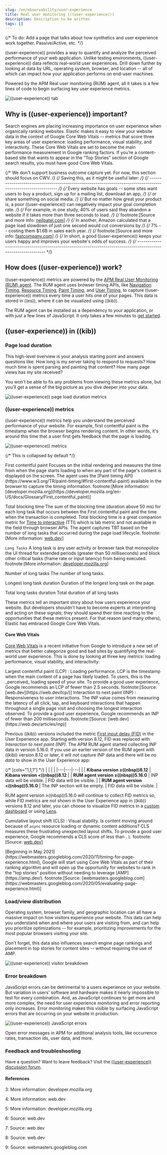 ```yaml
---
slug: /en/observability/user-experience
title: Real user monitoring (((user-experience)))
description: Description to be written
tags: []
---
```


{/* To do: Add a page that talks about how synthetics and user experience work together. Passive/Active, etc. */}

<div id="user-experience"></div>

((user-experience)) provides a way to quantify and analyze the perceived performance of your web application.
Unlike testing environments, ((user-experience)) data reflects real-world user experiences.
Drill down further by looking at data by URL, operating system, browser, and location --
all of which can impact how your application performs on end-user machines.

Powered by the APM Real user monitoring (RUM) agent, all it takes is a few lines of code to begin surfacing key user experience metrics.

![((user-experience)) tab](images/user-experience-tab.png)

<div id="why-user-experience"></div>

## Why is ((user-experience)) important?

Search engines are placing increasing importance on user experience when organically ranking websites.
Elastic makes it easy to view your website data in the context of Google Core Web Vitals --
metrics that score three key areas of user experience: loading performance, visual stability, and interactivity.
These Core Web Vitals are set to become the main performance measurement in Google ranking factors.
If you’re a content-based site that wants to appear in the “Top Stories” section of Google search results,
you must have good Core Web Vitals.

{/* We don't support business outcome capture yet. For now, this section should focus on CWV. */}
{/* Saving this, as it might be useful later: */}
{/* -------------------------------------------------------------------------------------------------------------- */}
{/* Every website has goals -- some sites want users to buy a product, sign up for a mailing list, download an app, */}
{/* or share something on social media. */}
{/* But no matter how great your product is, a poor ((user-experience)) can negatively impact your goal completion rate. */}
{/* For example, in one study, 40% of users said they abandon a website if it takes more than three seconds to load. */}
{/* footnote:[Source and more info: [neilpatel.com](https://neilpatel.com/blog/loading-time/)] */}
{/* In another, Amazon calculated that a page load slowdown of just one second would cut conversions by */}
{/* 7% -- costing them $1.6B in sales each year. */}
{/* footnote:[Source and more info: [fastcompany.com](https://www.fastcompany.com/1825005/how-one-second-could-cost-amazon-16-billion-sales)] */}
{/* In short, a good ((user-experience)) keeps your users happy and improves your website's odds of success. */}
{/* -------------------------------------------------------------------------------------------------------------- */}

<div id="how-user-experience-works"></div>

## How does ((user-experience)) work?

((user-experience)) metrics are powered by the [APM Real User Monitoring (RUM) agent](((apm-rum-ref))).
The RUM agent uses browser timing APIs, like [Navigation Timing](https://w3c.github.io/navigation-timing/),
[Resource Timing](https://w3c.github.io/resource-timing/), [Paint Timing](https://w3c.github.io/paint-timing/),
and [User Timing](https://w3c.github.io/user-timing/), to capture ((user-experience))
metrics every time a user hits one of your pages.
This data is stored in ((es)), where it can be visualized using ((kib)).

The RUM agent can be installed as a dependency to your application, or with just a few lines of JavaScript.
It only takes a few minutes to [get started](((observability-guide))/apm-rum.html).

<div id="user-experience-tab"></div>

## ((user-experience)) in ((kib))

<div id="user-experience-page-load"></div>

### Page load duration

This high-level overview is your analysis starting point and answers questions like:
How long is my server taking to respond to requests?
How much time is spent parsing and painting that content?
How many page views has my site received?

You won't be able to fix any problems from viewing these metrics alone,
but you'll get a sense of the big picture as you dive deeper into your data.

![((user-experience)) page load duration metrics](images/page-load-duration.png)

<div id="user-experience-metrics"></div>

### ((user-experience)) metrics

((user-experience)) metrics help you understand the perceived performance of your website.
For example, first contentful paint is the timestamp when the browser begins rendering content.
In other words, it's around this time that a user first gets feedback that the page is loading.

![((user-experience)) metrics](images/user-exp-metrics.png)

{/* This is collapsed by default */}

<DocAccordion buttonContent="Metric reference">

<DocDefList>
  <DocDefTerm>First contentful paint</DocDefTerm>
  <DocDefDescription>
    Focuses on the initial rendering and measures the time from when the page starts loading to when
    any part of the page's content is displayed on the screen.
    The agent uses the [Paint timing API](https://www.w3.org/TR/paint-timing/#first-contentful-paint) available
    in the browser to capture the timing information.
    footnote:[More information: [developer.mozilla.org](https://developer.mozilla.org/en-US/docs/Glossary/First_contentful_paint)]
  </DocDefDescription>

  <DocDefTerm>Total blocking time</DocDefTerm>
  <DocDefDescription>
    The sum of the blocking time (duration above 50 ms) for each long task that occurs between the
    First contentful paint and the time when the transaction is completed.
    Total blocking time is a great companion metric for [Time to interactive](https://web.dev/tti/)
    (TTI) which is lab metric and not available in the field through browser APIs.
    The agent captures TBT based on the number of long tasks that occurred during the page load lifecycle.
    footnote:[More information: [web.dev](https://web.dev/tbt/)]
  </DocDefDescription>

  <DocDefTerm>`Long Tasks`</DocDefTerm>
  <DocDefDescription>
    A long task is any user activity or browser task that monopolize the UI thread for extended periods
    (greater than 50 milliseconds) and block other critical tasks (frame rate or input latency)
    from being executed.
    footnote:[More information: [developer.mozilla.org](https://developer.mozilla.org/en-US/docs/Web/API/Long_Tasks_API)]
  </DocDefDescription>

  <DocDefTerm>Number of long tasks</DocDefTerm>
  <DocDefDescription>
    The number of long tasks.
  </DocDefDescription>

  <DocDefTerm>Longest long task duration</DocDefTerm>
  <DocDefDescription>
    Duration of the longest long task on the page.
  </DocDefDescription>

  <DocDefTerm>Total long tasks duration</DocDefTerm>
  <DocDefDescription>
    Total duration of all long tasks
  </DocDefDescription>
</DocDefList>
</DocAccordion>

These metrics tell an important story about how users experience your website.
But developers shouldn't have to become experts at interpreting and acting on these signals;
they should spend their time reacting to the opportunities that these metrics present.
For that reason (and many others), Elastic has embraced Google Core Web Vitals.

<div id="user-experience-core-vitals"></div>

#### Core Web Vitals

[Core Web Vitals](https://web.dev/vitals/) is a recent initiative from Google to introduce a new set of
metrics that better categorize good and bad sites by quantifying the real-world user experience.
This is done by looking at three key metrics: loading performance, visual stability, and interactivity:

<DocDefList>
  <DocDefTerm>Largest contentful paint (LCP)</DocDefTerm>
  <DocDefDescription>
      : Loading performance. LCP is the timestamp when the main content of a page has likely loaded.
      To users, this is the _perceived_ loading speed of your site.
      To provide a good user experience, Google recommends an LCP of fewer than 2.5 seconds.
      footnote:[Source: [web.dev](https://web.dev/lcp/)]
  </DocDefDescription>
  <DocDefTerm>Interaction to next paint (INP)</DocDefTerm>
  <DocDefDescription>
      : Responsiveness to user interactions.
      The INP value comes from measuring the latency of all click, tap, and keyboard interactions that happen throughout a single page visit and choosing the longest interaction observed.
      To provide a good user experience, Google recommends an INP of fewer than 200 milliseconds.
      footnote:[Source: [web.dev](https://web.dev/articles/inp)]
  </DocDefDescription>
</DocDefList>

<DocCallOut title="Note">

  Previous ((kib)) versions included the metric [First input delay (FID)](https://web.dev/fid/) in the User Experience app.
  Starting with version 8.12, FID was replaced with _Interaction to next paint (INP)_.
  The APM RUM agent started collecting INP data in version 5.16.0.
  If you use an earlier version of the RUM agent with ((kib)) version 8.12 or later, it will _not_ capture INP data
  and there will be _no data_ to show in the User Experience app:

  {/* [cols="1,1,1"] */}
  |  |  |  |
  |---|---|---|
  |  | **Kibana version ≥((nbsp))8.12** | **Kibana version \<((nbsp))8.12** |
  | **RUM agent version ≥((nbsp))5.16.0** | INP data will be visible. | FID data will be visible. |
  | **RUM agent version \<((nbsp))5.16.0** | The INP section will be empty. | FID data will be visible. |

  RUM agent version ≥((nbsp))5.16.0 will continue to collect FID metrics so, while FID metrics are not shown in the User Experience app in ((kib)) versions 8.12 and later, you can choose to visualize FID metrics in a [custom dashboard](((kibana-ref))/create-a-dashboard-of-panels-with-web-server-data.html) or using [Lens](((kibana-ref))/lens.html).

</DocCallOut>

Cumulative layout shift (CLS)
    : Visual stability. Is content moving around because of `async` resource loading or dynamic content additions?
    CLS measures these frustrating unexpected layout shifts.
    To provide a good user experience, Google recommends a CLS score of less than `.1`.
    footnote:[Source: [web.dev](https://web.dev/cls/)]

<DocCallOut title="Tip">
  [Beginning in May 2021](https://webmasters.googleblog.com/2020/11/timing-for-page-experience.html),
  Google will start using Core Web Vitals as part of their ranking algorithm
  and will open up the opportunity for websites to rank in the "top stories"
  position without needing to leverage [AMP](https://amp.dev/).
  footnote:[Source: [webmasters.googleblog.com](https://webmasters.googleblog.com/2020/05/evaluating-page-experience.html)]
</DocCallOut>

<div id="user-experience-distribution"></div>

### Load/view distribution

Operating system, browser family, and geographic location can all have a massive impact on how visitors
experience your website.
This data can help you understand when and where your users are visiting from, and can help you
prioritize optimizations -- for example, prioritizing improvements for the most popular browsers visiting your site.

Don't forget, this data also influences search engine page rankings and placement in top stories for content sites --
without requiring the use of AMP.

![((user-experience)) visitor breakdown](images/visitor-breakdown.png)

<div id="user-experience-errors"></div>

### Error breakdown

JavaScript errors can be detrimental to a users experience on your website.
But variation in users' software and hardware makes it nearly impossible to test for every combination.
And, as JavaScript continues to get more and more complex,
the need for user experience monitoring and error reporting only increases.
Error monitoring makes this visible by surfacing JavaScript errors that are
occurring on your website in production.

![((user-experience)) JavaScript errors](images/js-errors.png)

Open error messages in APM for additional analysis tools,
like occurrence rates, transaction ids, user data, and more.

<div id="user-experience-feedback"></div>

### Feedback and troubleshooting

Have a question? Want to leave feedback? Visit the
[((user-experience)) discussion forum](https://discuss.elastic.co/c/observability/user-experience/87).

<div id="user-experience-references"></div>

#### References

3: More information: developer.mozilla.org

4: More information: web.dev

5: More information: developer.mozilla.org

6: Source: web.dev

7: Source: web.dev

8: Source: web.dev

9: Source: webmasters.googleblog.com
